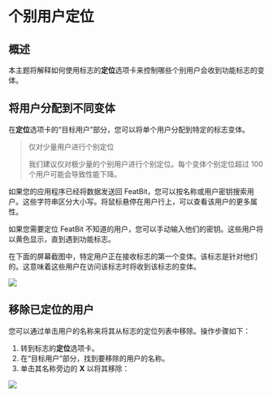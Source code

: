 
# 个别用户定位

## 概述 <a href="#overview" id="overview"></a>

本主题将解释如何使用标志的**定位**选项卡来控制哪些个别用户会收到功能标志的变体。

## 将用户分配到不同变体 <a href="#assigning-users-to-a-variation" id="assigning-users-to-a-variation"></a>

在**定位**选项卡的“目标用户”部分，您可以将单个用户分配到特定的标志变体。

> 仅对少量用户进行个别定位
>
> 我们建议仅对极少量的个别用户进行个别定位。每个变体个别定位超过 100 个用户可能会导致性能下降。

如果您的应用程序已经将数据发送回 FeatBit，您可以按名称或用户密钥搜索用户。这些字符串区分大小写。将鼠标悬停在用户行上，可以查看该用户的更多属性。

如果您需要定位 FeatBit 不知道的用户，您可以手动输入他们的密钥。这些用户将以黄色显示，直到遇到功能标志。

在下面的屏幕截图中，特定用户正在接收标志的第一个变体。该标志是针对他们的。这意味着这些用户在访问该标志时将收到该标志的变体。

![](../../feature-flags/assets/targeting-users-with-flags/individual-user-targeting/001.webp)

## 移除已定位的用户 <a href="#removing-targeted-users" id="removing-targeted-users"></a>

您可以通过单击用户的名称来将其从标志的定位列表中移除。操作步骤如下：

1. 转到标志的**定位**选项卡。
2. 在“目标用户”部分，找到要移除的用户的名称。
3. 单击其名称旁边的 **X** 以将其移除：

![](../../feature-flags/assets/targeting-users-with-flags/individual-user-targeting/002.webp)